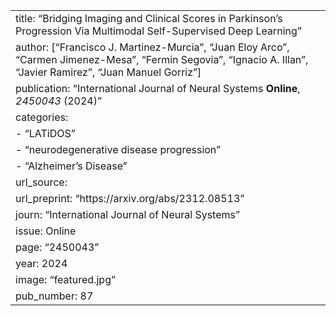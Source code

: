 ---
title: "Bridging Imaging and Clinical Scores in Parkinson's Progression Via Multimodal Self-Supervised Deep Learning"
author: ["Francisco J. Martinez-Murcia", "Juan Eloy Arco", "Carmen Jimenez-Mesa", "Fermin Segovia", "Ignacio A. Illan", "Javier Ramirez", "Juan Manuel Gorriz"]
publication: "International Journal of Neural Systems **Online**, _2450043_ (2024)"
categories:
  - "LATiDOS"
  - "neurodegenerative disease progression"
  - "Alzheimer's Disease"
url_source: 
url_preprint: "https://arxiv.org/abs/2312.08513"
journ: "International Journal of Neural Systems"
issue: Online
page: "2450043"
year: 2024
image: "featured.jpg"
pub_number: 87
---